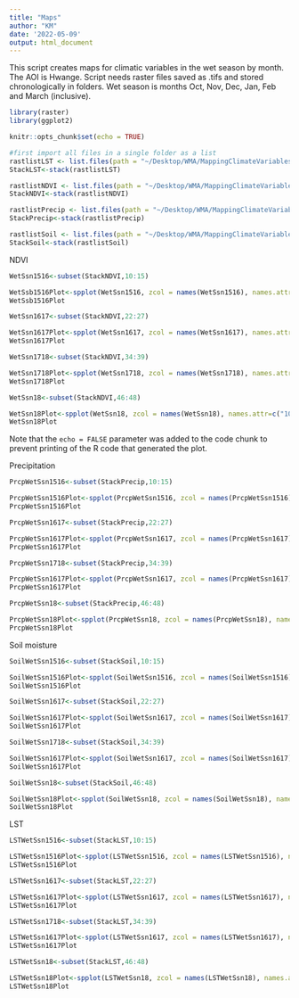 ```yaml
---
title: "Maps"
author: "KM"
date: '2022-05-09'
output: html_document
---
```


This script creates maps for climatic variables in the wet season by month. The AOI is Hwange. Script needs raster files saved as .tifs and stored chronologically in folders. Wet season is months Oct, Nov, Dec, Jan, Feb and March (inclusive).

```r
library(raster)
library(ggplot2)

knitr::opts_chunk$set(echo = TRUE)
```


```r
#first import all files in a single folder as a list 
rastlistLST <- list.files(path = "~/Desktop/WMA/MappingClimateVariables/LST", pattern='.tif$', all.files=TRUE, full.names=T)
StackLST<-stack(rastlistLST)

rastlistNDVI <- list.files(path = "~/Desktop/WMA/MappingClimateVariables/NDVI", pattern='.tif$', all.files=TRUE, full.names=T)
StackNDVI<-stack(rastlistNDVI)

rastlistPrecip <- list.files(path = "~/Desktop/WMA/MappingClimateVariables/Precip", pattern='.tif$', all.files=TRUE, full.names=T)
StackPrecip<-stack(rastlistPrecip)

rastlistSoil <- list.files(path = "~/Desktop/WMA/MappingClimateVariables/Soil", pattern='.tif$', all.files=TRUE, full.names=T)
StackSoil<-stack(rastlistSoil)

```


NDVI
```r

WetSsn1516<-subset(StackNDVI,10:15)

WetSsb1516Plot<-spplot(WetSsn1516, zcol = names(WetSsn1516), names.attr=c("10", "11", "12", "1", "2","3"),  main = "2015-2016 wet season NDVI values by month")
WetSsb1516Plot

WetSsn1617<-subset(StackNDVI,22:27)

WetSsn1617Plot<-spplot(WetSsn1617, zcol = names(WetSsn1617), names.attr=c("10", "11", "12", "1", "2","3"),  main = "2016-2017 wet season NDVI values by month")
WetSsn1617Plot

WetSsn1718<-subset(StackNDVI,34:39)

WetSsn1718Plot<-spplot(WetSsn1718, zcol = names(WetSsn1718), names.attr=c("10", "11", "12", "1", "2","3"),  main = "2017-2018 wet season NDVI values by month")
WetSsn1718Plot

WetSsn18<-subset(StackNDVI,46:48)

WetSsn18Plot<-spplot(WetSsn18, zcol = names(WetSsn18), names.attr=c("10", "11", "12"),  main = "2018 wet season NDVI values by month")
WetSsn18Plot
```

Note that the `echo = FALSE` parameter was added to the code chunk to prevent printing of the R code that generated the plot.


Precipitation
```r

PrcpWetSsn1516<-subset(StackPrecip,10:15)

PrcpWetSsn1516Plot<-spplot(PrcpWetSsn1516, zcol = names(PrcpWetSsn1516), names.attr=c("10", "11", "12", "1", "2","3"),  main = "2015-2016 wet season precipitation by month")
PrcpWetSsn1516Plot

PrcpWetSsn1617<-subset(StackPrecip,22:27)

PrcpWetSsn1617Plot<-spplot(PrcpWetSsn1617, zcol = names(PrcpWetSsn1617), names.attr=c("10", "11", "12", "1", "2","3"),  main = "2016-2017 wet season precipitation by month")
PrcpWetSsn1617Plot

PrcpWetSsn1718<-subset(StackPrecip,34:39)

PrcpWetSsn1617Plot<-spplot(PrcpWetSsn1617, zcol = names(PrcpWetSsn1617), names.attr=c("10", "11", "12", "1", "2","3"),  main = "2017-2018 wet season precipitation by month")
PrcpWetSsn1617Plot

PrcpWetSsn18<-subset(StackPrecip,46:48)

PrcpWetSsn18Plot<-spplot(PrcpWetSsn18, zcol = names(PrcpWetSsn18), names.attr=c("10", "11", "12"),  main = "2018 wet season precipitation by month")
PrcpWetSsn18Plot
```

Soil moisture

```r

SoilWetSsn1516<-subset(StackSoil,10:15)

SoilWetSsn1516Plot<-spplot(SoilWetSsn1516, zcol = names(SoilWetSsn1516), names.attr=c("10", "11", "12", "1", "2","3"),  main = "2015-2016 wet season soil moisture by month")
SoilWetSsn1516Plot

SoilWetSsn1617<-subset(StackSoil,22:27)

SoilWetSsn1617Plot<-spplot(SoilWetSsn1617, zcol = names(SoilWetSsn1617), names.attr=c("10", "11", "12", "1", "2","3"),  main = "2016-2017 wet season soil moisture by month")
SoilWetSsn1617Plot

SoilWetSsn1718<-subset(StackSoil,34:39)

SoilWetSsn1617Plot<-spplot(SoilWetSsn1617, zcol = names(SoilWetSsn1617), names.attr=c("10", "11", "12", "1", "2","3"),  main = "2017-2018 wet season soil moisture by month")
SoilWetSsn1617Plot

SoilWetSsn18<-subset(StackSoil,46:48)

SoilWetSsn18Plot<-spplot(SoilWetSsn18, zcol = names(SoilWetSsn18), names.attr=c("10", "11", "12"),  main = "2018 wet season soil moisture by month")
SoilWetSsn18Plot
```
LST

```r

LSTWetSsn1516<-subset(StackLST,10:15)

LSTWetSsn1516Plot<-spplot(LSTWetSsn1516, zcol = names(LSTWetSsn1516), names.attr=c("10", "11", "12", "1", "2","3"),  main = "2015-2016 wet season LST by month")
LSTWetSsn1516Plot

LSTWetSsn1617<-subset(StackLST,22:27)

LSTWetSsn1617Plot<-spplot(LSTWetSsn1617, zcol = names(LSTWetSsn1617), names.attr=c("10", "11", "12", "1", "2","3"),  main = "2016-2017 wet season LST by month")
LSTWetSsn1617Plot

LSTWetSsn1718<-subset(StackLST,34:39)

LSTWetSsn1617Plot<-spplot(LSTWetSsn1617, zcol = names(LSTWetSsn1617), names.attr=c("10", "11", "12", "1", "2","3"),  main = "2017-2018 wet season LST by month")
LSTWetSsn1617Plot

LSTWetSsn18<-subset(StackLST,46:48)

LSTWetSsn18Plot<-spplot(LSTWetSsn18, zcol = names(LSTWetSsn18), names.attr=c("10", "11", "12"),  main = "2018 wet season LST by month")
LSTWetSsn18Plot
```
